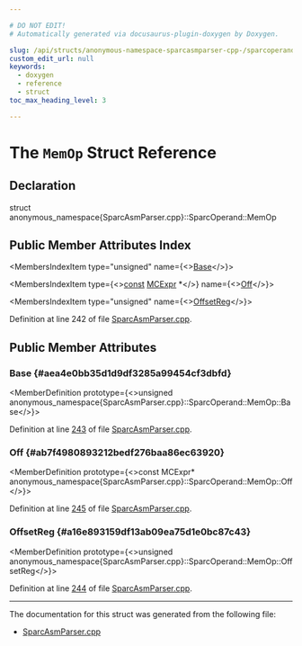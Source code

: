 ```yaml
---

# DO NOT EDIT!
# Automatically generated via docusaurus-plugin-doxygen by Doxygen.

slug: /api/structs/anonymous-namespace-sparcasmparser-cpp-/sparcoperand/memop
custom_edit_url: null
keywords:
  - doxygen
  - reference
  - struct
toc_max_heading_level: 3

---
```





# The `MemOp` Struct Reference

<DoxygenPage pluginConfig={pluginConfig}>



## Declaration

<CodeBlock>struct anonymous_namespace{SparcAsmParser.cpp}::SparcOperand::MemOp</CodeBlock>

## Public Member Attributes Index

<MembersIndex>

<MembersIndexItem
  type="unsigned"
  name={<><a href="#aea4e0bb35d1d9df3285a99454cf3dbfd">Base</a></>}>
</MembersIndexItem>

<MembersIndexItem
  type={<><a href="/docs/api/files/lib/lib/target/lib/target/aarch64/aarch64promoteconstant-cpp/#a90f8350fecae261c25be85d38b451bff">const</a> <a href="/docs/api/classes/llvm/mcexpr">MCExpr</a> &#42;</>}
  name={<><a href="#ab7f4980893212bedf276baa86ec63920">Off</a></>}>
</MembersIndexItem>

<MembersIndexItem
  type="unsigned"
  name={<><a href="#a16e893159df13ab09ea75d1e0bc87c43">OffsetReg</a></>}>
</MembersIndexItem>

</MembersIndex>


Definition at line 242 of file <a href="/docs/api/files/lib/lib/target/lib/target/sparc/lib/target/sparc/asmparser/sparcasmparser-cpp">SparcAsmParser.cpp</a>.

<SectionDefinition>

## Public Member Attributes

### Base {#aea4e0bb35d1d9df3285a99454cf3dbfd}

<MemberDefinition
  prototype={<>unsigned anonymous&#95;namespace&#123;SparcAsmParser.cpp&#125;::SparcOperand::MemOp::Base</>}>

Definition at line <a href="/docs/api/files/lib/lib/target/lib/target/sparc/lib/target/sparc/asmparser/sparcasmparser-cpp/#l00243">243</a> of file <a href="/docs/api/files/lib/lib/target/lib/target/sparc/lib/target/sparc/asmparser/sparcasmparser-cpp">SparcAsmParser.cpp</a>.
</MemberDefinition>

### Off {#ab7f4980893212bedf276baa86ec63920}

<MemberDefinition
  prototype={<>const MCExpr&#42; anonymous&#95;namespace&#123;SparcAsmParser.cpp&#125;::SparcOperand::MemOp::Off</>}>

Definition at line <a href="/docs/api/files/lib/lib/target/lib/target/sparc/lib/target/sparc/asmparser/sparcasmparser-cpp/#l00245">245</a> of file <a href="/docs/api/files/lib/lib/target/lib/target/sparc/lib/target/sparc/asmparser/sparcasmparser-cpp">SparcAsmParser.cpp</a>.
</MemberDefinition>

### OffsetReg {#a16e893159df13ab09ea75d1e0bc87c43}

<MemberDefinition
  prototype={<>unsigned anonymous&#95;namespace&#123;SparcAsmParser.cpp&#125;::SparcOperand::MemOp::OffsetReg</>}>

Definition at line <a href="/docs/api/files/lib/lib/target/lib/target/sparc/lib/target/sparc/asmparser/sparcasmparser-cpp/#l00244">244</a> of file <a href="/docs/api/files/lib/lib/target/lib/target/sparc/lib/target/sparc/asmparser/sparcasmparser-cpp">SparcAsmParser.cpp</a>.
</MemberDefinition>

</SectionDefinition>

<hr/>

The documentation for this struct was generated from the following file:

<ul>
<li><a href="/docs/api/files/lib/lib/target/lib/target/sparc/lib/target/sparc/asmparser/sparcasmparser-cpp">SparcAsmParser.cpp</a></li>
</ul>

</DoxygenPage>
